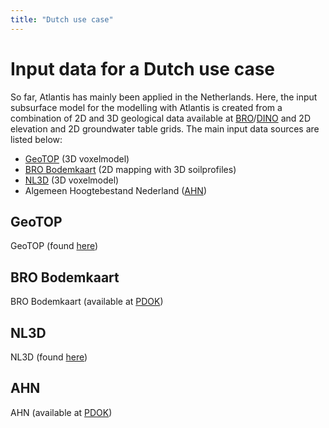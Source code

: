 ```yaml
---
title: "Dutch use case"
---
```


# Input data for a Dutch use case 
So far, Atlantis has mainly been applied in the Netherlands. Here, the input subsurface model for the modelling with Atlantis is created from a combination of 2D and 3D geological data available at [BRO](https://basisregistratieondergrond.nl/)/[DINO](https://www.dinoloket.nl/) and 2D elevation and 2D groundwater table grids. The main input data sources are listed below:

- [GeoTOP](#geotop) (3D voxelmodel)
- [BRO Bodemkaart](#bro-bodemkaart) (2D mapping with 3D soilprofiles)
- [NL3D](#nl3d) (3D voxelmodel)
- Algemeen Hoogtebestand Nederland ([AHN](#ahn))


## GeoTOP
GeoTOP (found [here](https://dinodata.nl/opendap))

## BRO Bodemkaart
BRO Bodemkaart (available at [PDOK](https://www.pdok.nl/datasets))

## NL3D 
NL3D (found [here](https://dinodata.nl/opendap))

## AHN
AHN (available at [PDOK](https://www.pdok.nl/datasets))
